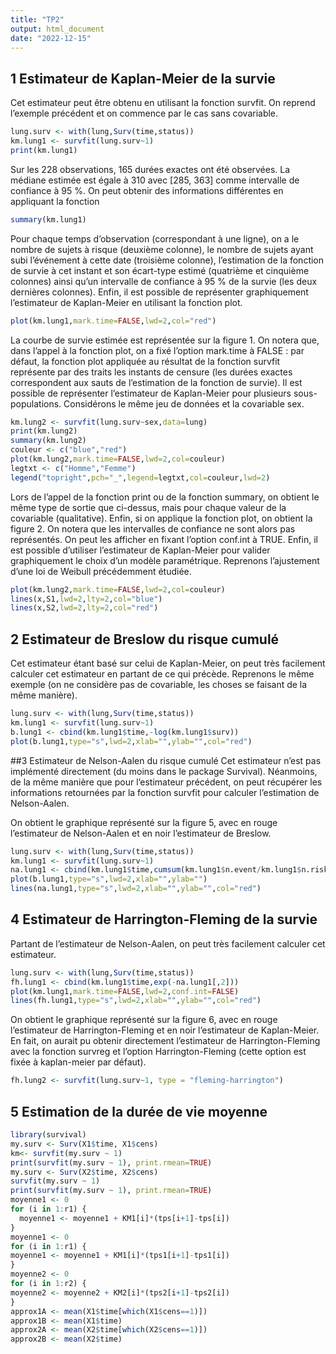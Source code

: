 ```yaml
---
title: "TP2"
output: html_document
date: "2022-12-15"
---
```



## 1 Estimateur de Kaplan-Meier de la survie

Cet estimateur peut être obtenu en utilisant la fonction survfit. On reprend l’exemple précédent et on commence par le cas sans covariable.
```r
lung.surv <- with(lung,Surv(time,status))
km.lung1 <- survfit(lung.surv~1)
print(km.lung1)
```
Sur les 228 observations, 165 durées exactes ont été observées. La médiane estimée est égale à 310
avec [285, 363] comme intervalle de confiance à 95 %. On peut obtenir des informations différentes en
appliquant la fonction
```r
summary(km.lung1)
```

Pour chaque temps d’observation (correspondant à une ligne), on a le nombre de sujets à risque
(deuxième colonne), le nombre de sujets ayant subi l’événement à cette date (troisième colonne), l’estimation de la fonction de survie à cet instant et son écart-type estimé (quatrième et cinquième colonnes) ainsi qu’un intervalle de confiance à 95 % de la survie (les deux dernières colonnes). Enfin, il est possible de représenter graphiquement l’estimateur de Kaplan-Meier en utilisant la fonction plot.
```r
plot(km.lung1,mark.time=FALSE,lwd=2,col="red")
```

La courbe de survie estimée est représentée sur la figure 1. On notera que, dans l’appel à la fonction
plot, on a fixé l’option mark.time à FALSE : par défaut, la fonction plot appliquée au résultat de la
fonction survfit représente par des traits les instants de censure (les durées exactes correspondent
aux sauts de l’estimation de la fonction de survie).
Il est possible de représenter l’estimateur de Kaplan-Meier pour plusieurs sous-populations. Considérons le même jeu de données et la covariable sex.

```r
km.lung2 <- survfit(lung.surv~sex,data=lung)
print(km.lung2)
summary(km.lung2)
couleur <- c("blue","red")
plot(km.lung2,mark.time=FALSE,lwd=2,col=couleur)
legtxt <- c("Homme","Femme")
legend("topright",pch="_",legend=legtxt,col=couleur,lwd=2)
```
Lors de l’appel de la fonction print ou de la fonction summary, on obtient le même type de sortie
que ci-dessus, mais pour chaque valeur de la covariable (qualitative). Enfin, si on applique la fonction
plot, on obtient la figure 2. On notera que les intervalles de confiance ne sont alors pas représentés.
On peut les afficher en fixant l’option conf.int à TRUE. Enfin, il est possible d’utiliser l’estimateur de Kaplan-Meier pour valider graphiquement le choix d’un modèle paramétrique. Reprenons l’ajustement
d’une loi de Weibull précédemment étudiée.

```r
plot(km.lung2,mark.time=FALSE,lwd=2,col=couleur)
lines(x,S1,lwd=2,lty=2,col="blue")
lines(x,S2,lwd=2,lty=2,col="red")
```
## 2 Estimateur de Breslow du risque cumulé
Cet estimateur étant basé sur celui de Kaplan-Meier, on peut très facilement calculer cet estimateur
en partant de ce qui précède. Reprenons le même exemple (on ne considère pas de covariable, les
choses se faisant de la même manière).
```r
lung.surv <- with(lung,Surv(time,status))
km.lung1 <- survfit(lung.surv~1)
b.lung1 <- cbind(km.lung1$time,-log(km.lung1$surv))
plot(b.lung1,type="s",lwd=2,xlab="",ylab="",col="red")
```
##3 Estimateur de Nelson-Aalen du risque cumulé
Cet estimateur n’est pas implémenté directement (du moins dans le package Survival). Néanmoins,
de la même manière que pour l’estimateur précédent, on peut récupérer les informations retournées par
la fonction survfit pour calculer l’estimation de Nelson-Aalen.

On obtient le graphique représenté sur la figure 5, avec en rouge l’estimateur de Nelson-Aalen et en
noir l’estimateur de Breslow.
```r
lung.surv <- with(lung,Surv(time,status))
km.lung1 <- survfit(lung.surv~1)
na.lung1 <- cbind(km.lung1$time,cumsum(km.lung1$n.event/km.lung1$n.risk))
plot(b.lung1,type="s",lwd=2,xlab="",ylab="")
lines(na.lung1,type="s",lwd=2,xlab="",ylab="",col="red")
```
## 4 Estimateur de Harrington-Fleming de la survie
Partant de l’estimateur de Nelson-Aalen, on peut très facilement calculer cet estimateur.
```r
lung.surv <- with(lung,Surv(time,status))
fh.lung1 <- cbind(km.lung1$time,exp(-na.lung1[,2]))
plot(km.lung1,mark.time=FALSE,lwd=2,conf.int=FALSE)
lines(fh.lung1,type="s",lwd=2,xlab="",ylab="",col="red")
```
On obtient le graphique représenté sur la figure 6, avec en rouge l’estimateur de Harrington-Fleming
et en noir l’estimateur de Kaplan-Meier. En fait, on aurait pu obtenir directement l’estimateur de
Harrington-Fleming avec la fonction survreg et l’option Harrington-Fleming (cette option est fixée
à kaplan-meier par défaut).

```r
fh.lung2 <- survfit(lung.surv~1, type = "fleming-harrington")
```

## 5 Estimation de la durée de vie moyenne
```r
library(survival)
my.surv <- Surv(X1$time, X1$cens)
km<- survfit(my.surv ~ 1)
print(survfit(my.surv ~ 1), print.rmean=TRUE)
my.surv <- Surv(X2$time, X2$cens)
survfit(my.surv ~ 1)
print(survfit(my.surv ~ 1), print.rmean=TRUE)
moyenne1 <- 0
for (i in 1:r1) {
  moyenne1 <- moyenne1 + KM1[i]*(tps[i+1]-tps[i])
}
moyenne1 <- 0
for (i in 1:r1) {
moyenne1 <- moyenne1 + KM1[i]*(tps1[i+1]-tps1[i])
}
moyenne2 <- 0
for (i in 1:r2) {
moyenne2 <- moyenne2 + KM2[i]*(tps2[i+1]-tps2[i])
}
approx1A <- mean(X1$time[which(X1$cens==1)])
approx1B <- mean(X1$time)
approx2A <- mean(X2$time[which(X2$cens==1)])
approx2B <- mean(X2$time)
```



